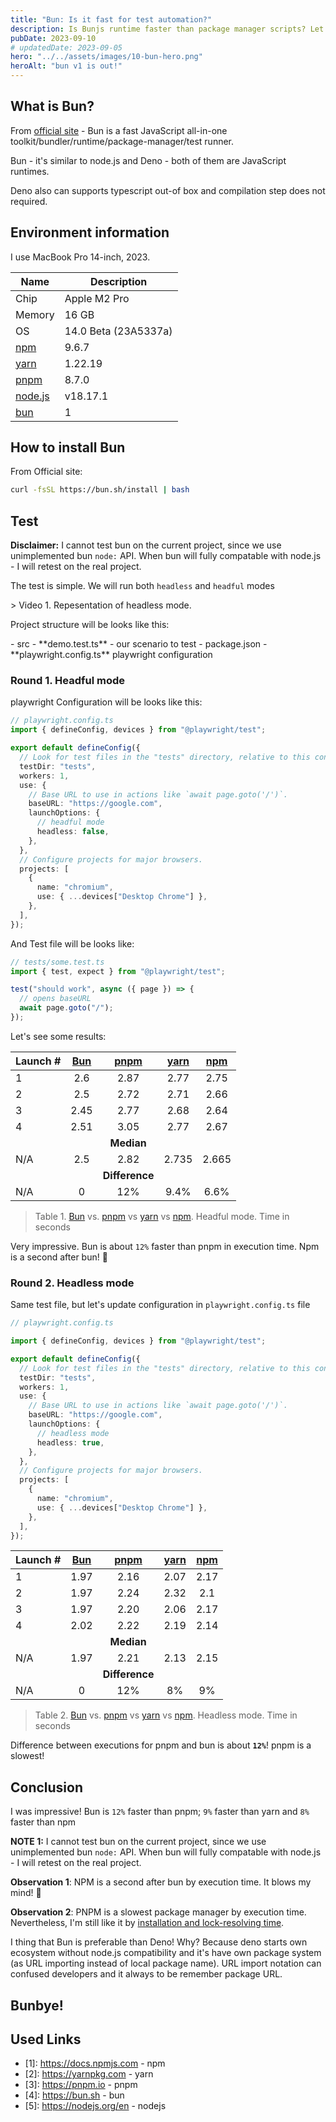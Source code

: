 ```yaml
---
title: "Bun: Is it fast for test automation?"
description: Is Bunjs runtime faster than package manager scripts? Let's check it out and compare bun vs pnpm vs yarn vs npm!
pubDate: 2023-09-10
# updatedDate: 2023-09-05
hero: "../../assets/images/10-bun-hero.png"
heroAlt: "bun v1 is out!"
---
```



## What is Bun?

From [official site](https://bun.sh/) - Bun is a fast JavaScript all-in-one toolkit/bundler/runtime/package-manager/test runner.

Bun - it's similar to node.js and Deno - both of them are JavaScript runtimes.

Deno also can supports typescript out-of box and compilation step does not required.

## Environment information

I use MacBook Pro 14-inch, 2023.

| Name                             | Description          |
| -------------------------------- | -------------------- |
| Chip                             | Apple M2 Pro         |
| Memory                           | 16 GB                |
| OS                               | 14.0 Beta (23A5337a) |
| [npm](https://docs.npmjs.com/)   | 9.6.7                |
| [yarn](https://yarnpkg.com/)     | 1.22.19              |
| [pnpm](https://pnpm.io/)         | 8.7.0                |
| [node.js](https://nodejs.org/en) | v18.17.1             |
| [bun](https://bun.sh/)           | 1                    |

## How to install Bun

From Official site:

```sh
curl -fsSL https://bun.sh/install | bash
```

## Test

**Disclaimer:** I cannot test bun on the current project, since we use unimplemented bun `node:` API. When bun will fully compatable with node.js - I will retest on the real project.

The test is simple. We will run both `headless` and `headful` modes

<YouTube id="https://youtu.be/-69-MD8Essg" />
> Video 1. Repesentation of headless mode.

Project structure will be looks like this:

<FileTree title="Project Structure">
- src
  - **demo.test.ts** - our scenario to test
- package.json 
- **playwright.config.ts** playwright configuration
</FileTree>

### Round 1. Headful mode

playwright Configuration will be looks like this:

```ts
// playwright.config.ts
import { defineConfig, devices } from "@playwright/test";

export default defineConfig({
  // Look for test files in the "tests" directory, relative to this configuration file.
  testDir: "tests",
  workers: 1,
  use: {
    // Base URL to use in actions like `await page.goto('/')`.
    baseURL: "https://google.com",
    launchOptions: {
      // headful mode
      headless: false,
    },
  },
  // Configure projects for major browsers.
  projects: [
    {
      name: "chromium",
      use: { ...devices["Desktop Chrome"] },
    },
  ],
});
```

And Test file will be looks like:

```ts
// tests/some.test.ts
import { test, expect } from "@playwright/test";

test("should work", async ({ page }) => {
  // opens baseURL
  await page.goto("/");
});
```

Let's see some results:

| Launch # | [Bun](https://bun.sh/) | [pnpm](https://pnpm.io/) | [yarn](https://yarnpkg.com/) | [npm](https://docs.npmjs.com/) |
| -------- | :--------------------: | :----------------------: | :--------------------------: | :----------------------------: |
| 1        |          2.6           |           2.87           |             2.77             |              2.75              |
| 2        |          2.5           |           2.72           |             2.71             |              2.66              |
| 3        |          2.45          |           2.77           |             2.68             |              2.64              |
| 4        |          2.51          |           3.05           |             2.77             |              2.67              |
|          |                        |        **Median**        |                              |                                |
| N/A      |          2.5           |           2.82           |            2.735             |             2.665              |
|          |                        |      **Difference**      |                              |                                |
| N/A      |           0            |           12%            |             9.4%             |              6.6%              |

> Table 1. [Bun](https://bun.sh/) vs. [pnpm](https://pnpm.io/) vs [yarn](https://yarnpkg.com/) vs [npm](https://docs.npmjs.com/). Headful mode. Time in seconds

Very impressive. Bun is about `12%` faster than pnpm in execution time. Npm is a second after bun! 🤯

### Round 2. Headless mode

Same test file, but let's update configuration in `playwright.config.ts` file

```ts
// playwright.config.ts

import { defineConfig, devices } from "@playwright/test";

export default defineConfig({
  // Look for test files in the "tests" directory, relative to this configuration file.
  testDir: "tests",
  workers: 1,
  use: {
    // Base URL to use in actions like `await page.goto('/')`.
    baseURL: "https://google.com",
    launchOptions: {
      // headless mode
      headless: true,
    },
  },
  // Configure projects for major browsers.
  projects: [
    {
      name: "chromium",
      use: { ...devices["Desktop Chrome"] },
    },
  ],
});
```

| Launch # | [Bun](https://bun.sh/) | [pnpm](https://pnpm.io/) | [yarn](https://yarnpkg.com/) | [npm](https://docs.npmjs.com/) |
| -------- | :--------------------: | :----------------------: | :--------------------------: | :----------------------------: |
| 1        |          1.97          |           2.16           |             2.07             |              2.17              |
| 2        |          1.97          |           2.24           |             2.32             |              2.1               |
| 3        |          1.97          |           2.20           |             2.06             |              2.17              |
| 4        |          2.02          |           2.22           |             2.19             |              2.14              |
|          |                        |        **Median**        |                              |                                |
| N/A      |          1.97          |           2.21           |             2.13             |              2.15              |
|          |                        |      **Difference**      |                              |                                |
| N/A      |           0            |           12%            |              8%              |               9%               |

> Table 2. [Bun](https://bun.sh/) vs. [pnpm](https://pnpm.io/) vs [yarn](https://yarnpkg.com/) vs [npm](https://docs.npmjs.com/). Headless mode. Time in seconds

Difference between executions for pnpm and bun is about **`12%`**! pnpm is a slowest!

## Conclusion

I was impressive! Bun is `12%` faster than pnpm; `9%` faster than yarn and `8%` faster than npm

**NOTE 1:** I cannot test bun on the current project, since we use unimplemented bun `node:` API. When bun will fully compatable with node.js - I will retest on the real project.

**Observation 1**: NPM is a second after bun by execution time. It blows my mind! 🤯

**Observation 2**: PNPM is a slowest package manager by execution time. Nevertheless, I'm still like it by [installation and lock-resolving time](https://pnpm.io/benchmarks).

I thing that Bun is preferable than Deno! Why? Because deno starts own ecosystem without node.js compatibility and it's have own package system (as URL importing instead of local package name). URL import notation can confused developers and it always to be remember package URL.

## Bunbye!

## Used Links

- [1]: https://docs.npmjs.com - npm
- [2]: https://yarnpkg.com - yarn
- [3]: https://pnpm.io - pnpm
- [4]: https://bun.sh - bun
- [5]: https://nodejs.org/en - nodejs

